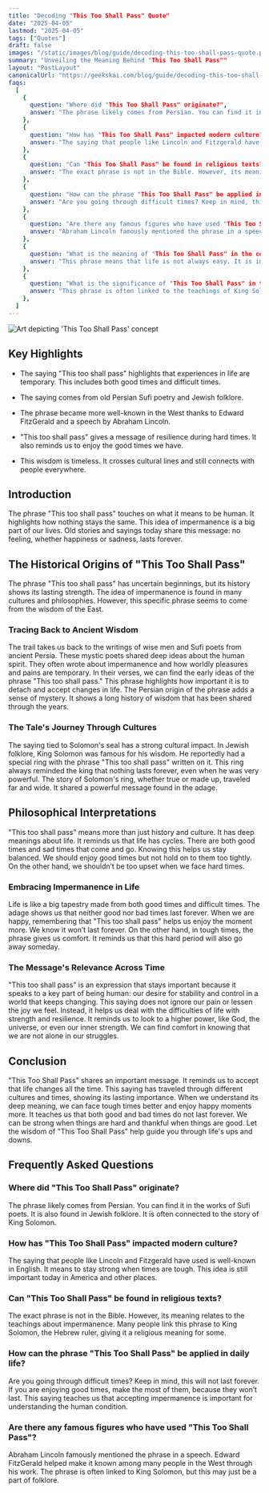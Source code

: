 ```yaml
---
title: "Decoding "This Too Shall Pass" Quote"
date: "2025-04-05"
lastmod: "2025-04-05"
tags: ["Quotes"]
draft: false
images: "/static/images/blog/guide/decoding-this-too-shall-pass-quote.png"
summary: "Unveiling the Meaning Behind "This Too Shall Pass""
layout: "PostLayout"
canonicalUrl: "https://geekskai.com/blog/guide/decoding-this-too-shall-pass-quote/"
faqs:
  [
    {
      question: "Where did "This Too Shall Pass" originate?",
      answer: "The phrase likely comes from Persian. You can find it in the works of Sufi poets. It is also found in Jewish folklore. It is often connected to the story of King Solomon.",
    },
    {
      question: "How has "This Too Shall Pass" impacted modern culture?",
      answer: "The saying that people like Lincoln and Fitzgerald have used is well-known in English. It means to stay strong when times are tough. This idea is still important today in America and other places.",
    },
    {
      question: "Can "This Too Shall Pass" be found in religious texts?",
      answer: "The exact phrase is not in the Bible. However, its meaning relates to the teachings about impermanence. Many people link this phrase to King Solomon, the Hebrew ruler, giving it a religious meaning for some.",
    },
    {
      question: "How can the phrase "This Too Shall Pass" be applied in daily life?",
      answer: "Are you going through difficult times? Keep in mind, this will not last forever. If you are enjoying good times, make the most of them, because they won’t last.",
    },
    {
      question: "Are there any famous figures who have used "This Too Shall Pass"?",
      answer: "Abraham Lincoln famously mentioned the phrase in a speech. Edward FitzGerald helped make it known among many people in the West through his work. The phrase is often linked to King Solomon, but this may just be a part of folklore.",
    },
    {
      question: "What is the meaning of "This Too Shall Pass" in the context of life?",
      answer: "This phrase means that life is not always easy. It is important to remember that good times and bad times do not last forever. It is important to accept that life is a journey, and that it is not always the same.",
    },
    {
      question: "What is the significance of "This Too Shall Pass" in the context of religion?",
      answer: "This phrase is often linked to the teachings of King Solomon. It is a reminder that life is not always the same. It is important to remember that impermanence is a part of life.",
    },
  ]
---
```


![Art depicting 'This Too Shall Pass' concept](/static/images/blog/guide/decoding-this-too-shall-pass-quote.png)

## Key Highlights

- The saying "This too shall pass" highlights that experiences in life are temporary. This includes both good times and difficult times.

- The saying comes from old Persian Sufi poetry and Jewish folklore.

- The phrase became more well-known in the West thanks to Edward FitzGerald and a speech by Abraham Lincoln.

- "This too shall pass" gives a message of resilience during hard times. It also reminds us to enjoy the good times we have.

- This wisdom is timeless. It crosses cultural lines and still connects with people everywhere.

## Introduction

The phrase "This too shall pass" touches on what it means to be human. It highlights how nothing stays the same. This idea of impermanence is a big part of our lives. Old stories and sayings today share this message: no feeling, whether happiness or sadness, lasts forever.

## The Historical Origins of "This Too Shall Pass"

The phrase "This too shall pass" has uncertain beginnings, but its history shows its lasting strength. The idea of impermanence is found in many cultures and philosophies. However, this specific phrase seems to come from the wisdom of the East.

### Tracing Back to Ancient Wisdom

The trail takes us back to the writings of wise men and Sufi poets from ancient Persia. These mystic poets shared deep ideas about the human spirit. They often wrote about impermanence and how worldly pleasures and pains are temporary. In their verses, we can find the early ideas of the phrase "This too shall pass." This phrase highlights how important it is to detach and accept changes in life. The Persian origin of the phrase adds a sense of mystery. It shows a long history of wisdom that has been shared through the years.

### The Tale's Journey Through Cultures

The saying tied to Solomon's seal has a strong cultural impact. In Jewish folklore, King Solomon was famous for his wisdom. He reportedly had a special ring with the phrase "This too shall pass" written on it. This ring always reminded the king that nothing lasts forever, even when he was very powerful. The story of Solomon's ring, whether true or made up, traveled far and wide. It shared a powerful message found in the adage.

## Philosophical Interpretations

"This too shall pass" means more than just history and culture. It has deep meanings about life. It reminds us that life has cycles. There are both good times and sad times that come and go. Knowing this helps us stay balanced. We should enjoy good times but not hold on to them too tightly. On the other hand, we shouldn’t be too upset when we face hard times.

### Embracing Impermanence in Life

Life is like a big tapestry made from both good times and difficult times. The adage shows us that neither good nor bad times last forever. When we are happy, remembering that "This too shall pass" helps us enjoy the moment more. We know it won’t last forever. On the other hand, in tough times, the phrase gives us comfort. It reminds us that this hard period will also go away someday.

### The Message's Relevance Across Time

"This too shall pass" is an expression that stays important because it speaks to a key part of being human: our desire for stability and control in a world that keeps changing. This saying does not ignore our pain or lessen the joy we feel. Instead, it helps us deal with the difficulties of life with strength and resilience. It reminds us to look to a higher power, like God, the universe, or even our inner strength. We can find comfort in knowing that we are not alone in our struggles.

## Conclusion

"This Too Shall Pass" shares an important message. It reminds us to accept that life changes all the time. This saying has traveled through different cultures and times, showing its lasting importance. When we understand its deep meaning, we can face tough times better and enjoy happy moments more. It teaches us that both good and bad times do not last forever. We can be strong when things are hard and thankful when things are good. Let the wisdom of "This Too Shall Pass" help guide you through life's ups and downs.

## Frequently Asked Questions

### Where did "This Too Shall Pass" originate?

The phrase likely comes from Persian. You can find it in the works of Sufi poets. It is also found in Jewish folklore. It is often connected to the story of King Solomon.

### How has "This Too Shall Pass" impacted modern culture?

The saying that people like Lincoln and Fitzgerald have used is well-known in English. It means to stay strong when times are tough. This idea is still important today in America and other places.

### Can "This Too Shall Pass" be found in religious texts?

The exact phrase is not in the Bible. However, its meaning relates to the teachings about impermanence. Many people link this phrase to King Solomon, the Hebrew ruler, giving it a religious meaning for some.

### How can the phrase "This Too Shall Pass" be applied in daily life?

Are you going through difficult times? Keep in mind, this will not last forever. If you are enjoying good times, make the most of them, because they won’t last. This saying teaches us that accepting impermanence is important for understanding the human condition.

### Are there any famous figures who have used "This Too Shall Pass"?

Abraham Lincoln famously mentioned the phrase in a speech. Edward FitzGerald helped make it known among many people in the West through his work. The phrase is often linked to King Solomon, but this may just be a part of folklore.
